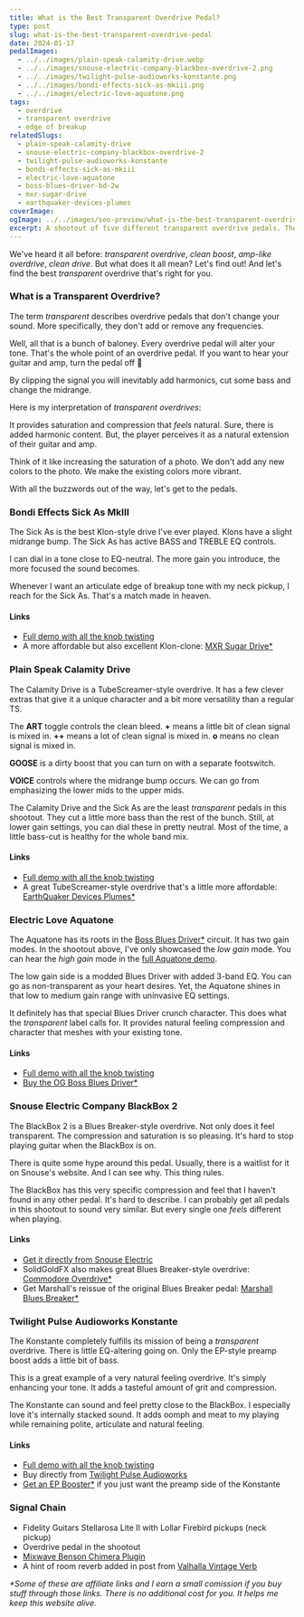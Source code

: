 ```yaml
---
title: What is the Best Transparent Overdrive Pedal?
type: post
slug: what-is-the-best-transparent-overdrive-pedal
date: 2024-01-17
pedalImages:
  - ../../images/plain-speak-calamity-drive.webp
  - ../../images/snouse-electric-company-blackbox-overdrive-2.png
  - ../../images/twilight-pulse-audioworks-konstante.png
  - ../../images/bondi-effects-sick-as-mkiii.png
  - ../../images/electric-love-aquatone.png
tags:
  - overdrive
  - transparent overdrive
  - edge of breakup
relatedSlugs:
  - plain-speak-calamity-drive
  - snouse-electric-company-blackbox-overdrive-2
  - twilight-pulse-audioworks-konstante
  - bondi-effects-sick-as-mkiii
  - electric-love-aquatone
  - boss-blues-driver-bd-2w
  - mxr-sugar-drive
  - earthquaker-devices-plumes
coverImage:
ogImage: ../../images/seo-preview/what-is-the-best-transparent-overdrive-pedal.jpeg
excerpt: A shootout of five different transparent overdrive pedals. The Bondi Effects Sick As MkIII, Plain Speak Calamity Drive, Electric Love Aquatone, Snouse Electric Company BlackBox 2 and Twilight Pulse Audioworks Konstante.
---
```



<TransparentOverdriveShootout />

We've heard it all before: _transparent overdrive_, _clean boost_, _amp-like overdrive_, _clean drive_. But what does it all mean? Let's find out! And let's find the best _transparent_ overdrive that's right for you.

### What is a Transparent Overdrive?

The term _transparent_ describes overdrive pedals that don't change your sound. More specifically, they don't add or remove any frequencies.

Well, all that is a bunch of baloney. Every overdrive pedal will alter your tone. That's the whole point of an overdrive pedal. If you want to hear your guitar and amp, turn the pedal off 🤷

By clipping the signal you will inevitably add harmonics, cut some bass and change the midrange.

Here is my interpretation of _transparent overdrives_:

It provides saturation and compression that _feels_ natural. Sure, there is added harmonic content. But, the player perceives it as a natural extension of their guitar and amp.

Think of it like increasing the saturation of a photo. We don't add any new colors to the photo. We make the existing colors more vibrant.

With all the buzzwords out of the way, let's get to the pedals.

### Bondi Effects Sick As MkIII

The Sick As is the best Klon-style drive I've ever played. Klons have a slight midrange bump. The Sick As has active BASS and TREBLE EQ controls.

I can dial in a tone close to EQ-neutral. The more gain you introduce, the more focused the sound becomes.

Whenever I want an articulate edge of breakup tone with my neck pickup, I reach for the Sick As. That's a match made in heaven.

#### Links

- [Full demo with all the knob twisting](/demos/bondi-effects-sick-as-mkiii)
- A more affordable but also excellent Klon-clone: [MXR Sugar Drive\*](https://link.perfectcircuit.com/t/v1/8-12626-329078-9759?url=https%3A%2F%2Fwww.perfectcircuit.com%2Fmxr-m294-sugar-drive.html)

### Plain Speak Calamity Drive

The Calamity Drive is a TubeScreamer-style overdrive. It has a few clever extras that give it a unique character and a bit more versatility than a regular TS.

The **ART** toggle controls the clean bleed. **+** means a little bit of clean signal is mixed in. **++** means a lot of clean signal is mixed in. **o** means no clean signal is mixed in.

**GOOSE** is a dirty boost that you can turn on with a separate footswitch.

**VOICE** controls where the midrange bump occurs. We can go from emphasizing the lower mids to the upper mids.

The Calamity Drive and the Sick As are the least _transparent_ pedals in this shootout. They cut a little more bass than the rest of the bunch. Still, at lower gain settings, you can dial these in pretty neutral. Most of the time, a little bass-cut is healthy for the whole band mix.

#### Links

- [Full demo with all the knob twisting](/demos/plain-speak-calamity-drive)
- A great TubeScreamer-style overdrive that's a little more affordable: [EarthQuaker Devices Plumes\*](https://link.perfectcircuit.com/t/v1/8-12626-329078-9759?url=https%3A%2F%2Fwww.perfectcircuit.com%2Fearthquaker-devices-plumes.html)

### Electric Love Aquatone

The Aquatone has its roots in the [Boss Blues Driver\*](https://link.perfectcircuit.com/t/v1/8-12626-329078-9759?url=https%3A%2F%2Fwww.perfectcircuit.com%2Fboss-bd-2w.html) circuit. It has two gain modes. In the shootout above, I've only showcased the _low gain_ mode. You can hear the _high gain_ mode in the [full Aquatone demo](/demos/electric-love-aquatone).

The low gain side is a modded Blues Driver with added 3-band EQ. You can go as non-transparent as your heart desires. Yet, the Aquatone shines in that low to medium gain range with uninvasive EQ settings.

It definitely has that special Blues Driver crunch character. This does what the _transparent_ label calls for. It provides natural feeling compression and character that meshes with your existing tone.

#### Links

- [Full demo with all the knob twisting](/demos/electric-love-aquatone)
- [Buy the OG Boss Blues Driver\*](https://link.perfectcircuit.com/t/v1/8-12626-329078-9759?url=https%3A%2F%2Fwww.perfectcircuit.com%2Fboss-bd-2w.html)

### Snouse Electric Company BlackBox 2

The BlackBox 2 is a Blues Breaker-style overdrive. Not only does it feel transparent. The compression and saturation is so pleasing. It's hard to stop playing guitar when the BlackBox is on.

There is quite some hype around this pedal. Usually, there is a waitlist for it on Snouse's website. And I can see why. This thing rules.

The BlackBox has this very specific compression and feel that I haven't found in any other pedal. It's hard to describe. I can probably get all pedals in this shootout to sound very similar. But every single one _feels_ different when playing.

#### Links

- [Get it directly from Snouse Electric](https://snouse-electric-company.myshopify.com/collections/pedals/products/blackbox-overdrive-2-stage-pro-mod)
- SolidGoldFX also makes great Blues Breaker-style overdrive: [Commodore Overdrive\*](https://link.perfectcircuit.com/t/v1/8-12626-329078-9759?url=https%3A%2F%2Fwww.perfectcircuit.com%2Fsolidgoldfx-commodore.html)
- Get Marshall's reissue of the original Blues Breaker pedal: [Marshall Blues Breaker\*](https://link.perfectcircuit.com/t/v1/8-12626-329078-9759?url=https%3A%2F%2Fwww.perfectcircuit.com%2Fmarshall-bluesbreaker-reissue.html)

### Twilight Pulse Audioworks Konstante

The Konstante completely fulfills its mission of being a _transparent_ overdrive. There is little EQ-altering going on. Only the EP-style preamp boost adds a little bit of bass.

This is a great example of a very natural feeling overdrive. It's simply enhancing your tone. It adds a tasteful amount of grit and compression.

The Konstante can sound and feel pretty close to the BlackBox. I especially love it's internally stacked sound. It adds oomph and meat to my playing while remaining polite, articulate and natural feeling.

#### Links

- [Full demo with all the knob twisting](/demos/twilight-pulse-audioworks-konstante)
- Buy directly from [Twilight Pulse Audioworks](https://twilightpulseaudioworks.bigcartel.com/product/konstante-overdrive-blue-sands-finish)
- [Get an EP Booster\*](https://link.perfectcircuit.com/t/v1/8-12626-329078-9759?url=https%3A%2F%2Fwww.perfectcircuit.com%2Fxotic-ep-booster.html) if you just want the preamp side of the Konstante

### Signal Chain

- Fidelity Guitars Stellarosa Lite II with Lollar Firebird pickups (neck pickup)
- Overdrive pedal in the shootout
- [Mixwave Benson Chimera Plugin](https://www.mixwave.net/products/benson-chimera)
- A hint of room reverb added in post from [Valhalla Vintage Verb](https://valhalladsp.com/shop/reverb/valhalla-vintage-verb/)

_\*Some of these are affiliate links and I earn a small comission if you buy stuff through those links. There is no additional cost for you. It helps me keep this website alive._
